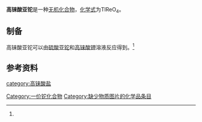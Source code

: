 {{chembox
| verifiedrevid = 
|   Name = 高铼酸亚铊
|   ImageFile = thallium(I) perrhenate.png
|   ImageName = 
|   OtherNames = 偏高铼酸亚铊
|   IUPACName = 铼(VII)酸铊(I)
| Section1 = {{Chembox Identifiers
|   ChemSpiderID_Ref = {{chemspidercite|correct|chemspider}}
| ChemSpiderID = 
| PubChem = 
| InChI =
| InChIKey =
| SMILES = 
| StdInChI_Ref = {{stdinchicite|correct|chemspider}}
| StdInChI =
| StdInChIKey_Ref = {{stdinchicite|correct|chemspider}}
| StdInChIKey = 
| CASNo = 14013-75-3
| CASNo_Ref = {{cascite|correct|CAS}}
  }}
| Section2 = {{Chembox Properties
|   Formula = TlReO<sub>4</sub>
|   MolarMass = 464.577
|   Appearance = 白色固体
|   Density = 6.89 g/cm<sup>3</sup>（25 °C）<ref>{{cite journal|journal=Journal of the American Chemical Society|volume=73|issue=1|language=en|issn=0002-7863|date=1951-01|pages=77–79|doi=10.1021/ja01145a028|url=https://pubs.acs.org/doi/abs/10.1021/ja01145a028|title=The Salts of Perrhenic Acid. III. Univalent Heavy Metals 1|accessdate=2019-11-09|author=Wm. T. Smith}}</ref>
|   MeltingPt = 525℃
|   Solubility = 0.115g（0℃）<br />0.298g（30℃）<br />0.555g（50℃）<ref name=rh>Wm. T. Smith. Jr. The Salts of Perrhenic Acid. III. Univalent Heavy Metals[J] Vol.73. pp 77-79</ref>
|   BoilingPt = 
|   Solvent =
|   SolubleOther = 
  }}
| Section7 = {{Chembox Hazards
|  EUHazardSymbol =
|  RPhrases =
|  SPhrases =
|  FlashPt = 
|  pKa = 
|  pKb = 
|  EUClass =
|  EUIndex = 
|  MainHazards = 
|  NFPA-H = 
|  NFPA-F = 
|  NFPA-R = 
|  NFPA-O = 
|  RSPhrases = 
|  Autoignition = 
|  ExploLimits = 
|  PEL = 
  }}
| Section8 = {{Chembox Related
|   Function = 
|   OtherFunctn = 
|   OtherAnions = [[氯化亚铊|氯化亚铊]]
|   OtherCations = [[高铼酸铊|高铼酸铊]]
|   OtherCpds = [[七氧化二铼|七氧化二铼]]<br />[[高铼酸|高铼酸]]
  }}
}}

'''高铼酸亚铊'''是一种[[无机化合物|无机化合物]]，[[化学式|化学式]]为TlReO<sub>4</sub>。
==制备==
高铼酸亚铊可以由[[硫酸亚铊|硫酸亚铊]]和[[高铼酸钾|高铼酸钾]]溶液反应得到。<ref name=rh />
==参考资料==
{{reflist}}

{{高铼酸盐}}

[[Category:一价铊化合物|Category:一价铊化合物]]
[[category:高铼酸盐|category:高铼酸盐]]
[[Category:缺少物质图片的化学品条目|Category:缺少物质图片的化学品条目]]